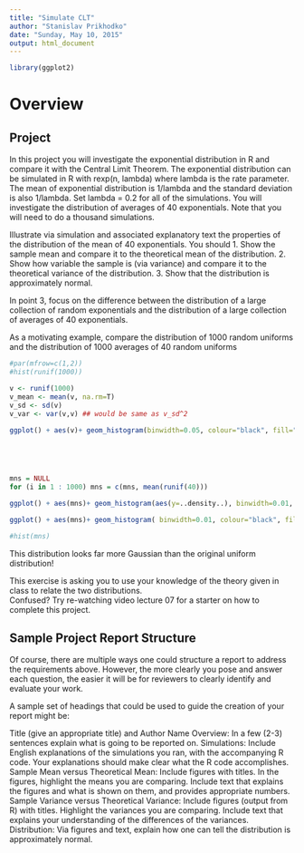 ```yaml
---
title: "Simulate CLT"
author: "Stanislav Prikhodko"
date: "Sunday, May 10, 2015"
output: html_document
---
```


```r
library(ggplot2)
```

# Overview

 

## Project  

In this project you will investigate the exponential distribution in R and compare it with the Central Limit Theorem. The exponential distribution can be simulated in R with rexp(n, lambda) where lambda is the rate parameter. The mean of exponential distribution is 1/lambda and the standard deviation is also 1/lambda. Set lambda = 0.2 for all of the simulations. You will investigate the distribution of averages of 40 exponentials. Note that you will need to do a thousand simulations.

Illustrate via simulation and associated explanatory text the properties of the distribution of the mean of 40 exponentials.  You should
1. Show the sample mean and compare it to the theoretical mean of the distribution.
2. Show how variable the sample is (via variance) and compare it to the theoretical variance of the distribution.
3. Show that the distribution is approximately normal.

In point 3, focus on the difference between the distribution of a large collection of random exponentials and the distribution of a large collection of averages of 40 exponentials. 

As a motivating example, compare the distribution of 1000 random uniforms and the distribution of 1000 averages of 40 random uniforms

```r

#par(mfrow=c(1,2))
#hist(runif(1000))

v <- runif(1000)
v_mean <- mean(v, na.rm=T)
v_sd <- sd(v)
v_var <- var(v,v) ## would be same as v_sd^2
  
ggplot() + aes(v)+ geom_histogram(binwidth=0.05, colour="black", fill="white") + geom_vline(aes(xintercept=v_mean), color="red", linetype="dashed", size=1)





mns = NULL
for (i in 1 : 1000) mns = c(mns, mean(runif(40)))

ggplot() + aes(mns)+ geom_histogram(aes(y=..density..), binwidth=0.01, colour="black", fill="white") + geom_vline(aes(xintercept=mean(mns, na.rm=T)), color="red", linetype="dashed", size=1) +  geom_density(alpha=.2)

ggplot() + aes(mns)+ geom_histogram( binwidth=0.01, colour="black", fill="white") + geom_vline(aes(xintercept=mean(mns, na.rm=T)), color="red", linetype="dashed", size=1)  

#hist(mns)
```
 
This distribution looks far more Gaussian than the original uniform distribution!


This exercise is asking you to use your knowledge of the theory given in class to relate the two distributions.  
Confused?  Try re-watching video lecture 07 for a starter on how to complete this project.


## Sample Project Report Structure

Of course, there are multiple ways one could structure a report to address the requirements above.  However, the more clearly you pose and answer each question, the easier it will be for reviewers to clearly identify and evaluate your work. 

A sample set of headings that could be used to guide the creation of your report might be:

Title (give an appropriate title) and Author Name
Overview: In a few (2-3) sentences explain what is going to be reported on.
Simulations: Include English explanations of the simulations you ran, with the accompanying R code. Your explanations should make clear what the R code accomplishes.
Sample Mean versus Theoretical Mean: Include figures with titles. In the figures, highlight the means you are comparing. Include text that explains the figures and what is shown on them, and provides appropriate numbers.
Sample Variance versus Theoretical Variance: Include figures (output from R) with titles. Highlight the variances you are comparing. Include text that explains your understanding of the differences of the variances.
Distribution: Via figures and text, explain how one can tell the distribution is approximately normal.


